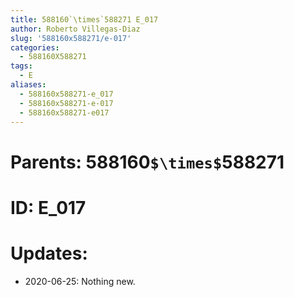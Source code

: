 ```yaml
---
title: 588160`\times`588271 E_017
author: Roberto Villegas-Diaz
slug: '588160x588271/e-017'
categories:
  - 588160X588271
tags:
  - E
aliases:
  - 588160x588271-e_017
  - 588160x588271-e-017
  - 588160x588271-e017
---
```


# **Parents**: 588160`$\times$`588271
# **ID**: E_017
# **Updates**: 
 - 2020-06-25: Nothing new.
